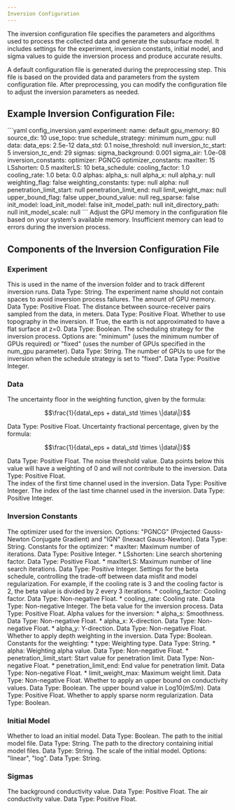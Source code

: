 ```yaml
--- 
Inversion Configuration
---
```


The inversion configuration file specifies the parameters and algorithms used to process the collected data and generate the subsurface model. It includes settings for the experiment, inversion constants, initial model, and sigma values to guide the inversion process and produce accurate results.

<Tip>
A default configuration file is generated during the preprocessing step. This file is based on the provided data and parameters from the system configuration file. After preprocessing, you can modify the configuration file to adjust the inversion parameters as needed.
</Tip>

## Example Inversion Configuration File:

<Accordion title="Example Inversion Configuration File:">
  ```yaml config_inversion.yaml
  experiment:
    name: default
    gpu_memory: 80
    source_dx: 10
    use_topo: true    
    schedule_strategy: minimum
    num_gpu: null
  data:
    data_eps: 2.5e-12
    data_std: 0.1
    noise_threshold: null
    inversion_tc_start: 5
    inversion_tc_end: 29
  sigmas:
    sigma_background: 0.001
    sigma_air: 1.0e-08
  inversion_constants:
    optimizer: PGNCG
    optimizer_constants:
      maxIter: 15
      LSshorten: 0.5
      maxIterLS: 10
    beta_schedule:
      cooling_factor: 1.0
      cooling_rate: 1.0
    beta: 0.0
    alphas:
      alpha_s: null
      alpha_x: null
      alpha_y: null
    weighting_flag: false
    weighting_constants:
      type: null
      alpha: null
      penetration_limit_start: null
      penetration_limit_end: null
      limit_weight_max: null
    upper_bound_flag: false
    upper_bound_value: null
    reg_sparse: false
  init_model:
    load_init_model: false
    init_model_path: null
    init_directory_path: null
    init_model_scale: null
  ```
</Accordion>

<Warning>
Adjust the GPU memory in the configuration file based on your system's available memory. Insufficient memory can lead to errors during the inversion process.
</Warning>

## Components of the Inversion Configuration File

### Experiment

<AccordionGroup>
  <Accordion title="Experiment Name (name)">
  This is used in the name of the inversion folder and to track different inversion runs. Data Type: String.
  <Warning> The experiment name should not contain spaces to avoid inversion process failures. </Warning>
  </Accordion>
  <Accordion title="GPU Memory (gpu_memory)">
  The amount of GPU memory. Data Type: Positive Float.
  </Accordion>
  <Accordion title="Source Dx (source_dx)">
  The distance between source-receiver pairs sampled from the data, in meters. Data Type: Positive Float.
  </Accordion>  
  <Accordion title="Use Topography (use_topo)">
  Whether to use topography in the inversion. If True, the earth is not approximated to have a flat surface at z=0. Data Type: Boolean.
  </Accordion>  
  <Accordion title="Schedule Strategy (schedule_strategy)">
  The scheduling strategy for the inversion process. Options are: "minimum" (uses the minimum number of GPUs required) or "fixed" (uses the number of GPUs specified in the num_gpu parameter). Data Type: String.
  </Accordion> 
  <Accordion title="Number of GPUs (num_gpu)">
  The number of GPUs to use for the inversion when the schedule strategy is set to "fixed". Data Type: Positive Integer.
  </Accordion>  
</AccordionGroup>

### Data

<AccordionGroup>
  <Accordion title="Data Epsilon (data_eps)">
  The uncertainty floor in the weighting function, given by the formula: 

  $$\frac{1}{data\_eps + data\_std \times \|data\|}$$
  
  Data Type: Positive Float.
  </Accordion>
  <Accordion title="Data Standard Deviation (data_std)">
  Uncertainty fractional percentage, given by the formula: 

  $$\frac{1}{data\_eps + data\_std \times \|data\|}$$
  
  Data Type: Positive Float.
  </Accordion> 
  <Accordion title="Noise Threshold (noise_threshold)">
  The noise threshold value. Data points below this value will have a weighting of 0 and will not contribute to the inversion. Data Type: Positive Float.
  </Accordion>  
  <Accordion title="Inversion Time Channel Start (inversion_tc_start)">
  The index of the first time channel used in the inversion. Data Type: Positive Integer.
  </Accordion>
  <Accordion title="Inversion Time Channel End (inversion_tc_end)">
  The index of the last time channel used in the inversion. Data Type: Positive Integer.
  </Accordion>
</AccordionGroup>

### Inversion Constants

<AccordionGroup>
  <Accordion title="Optimizer (optimizer)">
  The optimizer used for the inversion. Options: "PGNCG" (Projected Gauss-Newton Conjugate Gradient) and "IGN" (Inexact Gauss-Newton). Data Type: String.
  </Accordion>
  <Accordion title="Optimizer Constants (optimizer_constants)">
  Constants for the optimizer:
  * maxIter: Maximum number of iterations. Data Type: Positive Integer.
  * LSshorten: Line search shortening factor. Data Type: Positive Float.
  * maxIterLS: Maximum number of line search iterations. Data Type: Positive Integer.
  </Accordion>
  <Accordion title="Beta Schedule (beta_schedule)">
  Settings for the beta schedule, controlling the trade-off between data misfit and model regularization. For example, if the cooling rate is 3 and the cooling factor is 2, the beta value is divided by 2 every 3 iterations. 
  * cooling_factor: Cooling factor. Data Type: Non-negative Float.
  * cooling_rate: Cooling rate. Data Type: Non-negative Integer.
  </Accordion>
  <Accordion title="Beta (beta)">
  The beta value for the inversion process. Data Type: Positive Float.
  </Accordion>
  <Accordion title="Alphas (alphas)">
  Alpha values for the inversion:
  * alpha_s: Smoothness. Data Type: Non-negative Float.
  * alpha_x: X-direction. Data Type: Non-negative Float.
  * alpha_y: Y-direction. Data Type: Non-negative Float.
  </Accordion>
  <Accordion title="Weighting Flag (weighting_flag)">
  Whether to apply depth weighting in the inversion. Data Type: Boolean.
  </Accordion>
  <Accordion title="Weighting Constants (weighting_constants)">
  Constants for the weighting:
  * type: Weighting type. Data Type: String.
  * alpha: Weighting alpha value. Data Type: Non-negative Float.
  * penetration_limit_start: Start value for penetration limit. Data Type: Non-negative Float.
  * penetration_limit_end: End value for penetration limit. Data Type: Non-negative Float.
  * limit_weight_max: Maximum weight limit. Data Type: Non-negative Float.
  </Accordion>
  <Accordion title="Upper Bound Flag (upper_bound_flag)">
  Whether to apply an upper bound on conductivity values. Data Type: Boolean.
  </Accordion>
  <Accordion title="Upper Bound Value (upper_bound_value)">
  The upper bound value in Log10(mS/m). Data Type: Positive Float.
  </Accordion>
  <Accordion title="Regularization Sparse (reg_sparse)">
  Whether to apply sparse norm regularization. Data Type: Boolean.
  </Accordion>
</AccordionGroup>

### Initial Model

<AccordionGroup>
  <Accordion title="Load Initial Model (load_init_model)">
  Whether to load an initial model. Data Type: Boolean.
  </Accordion>
  <Accordion title="Initial Model Path (init_model_path)">
  The path to the initial model file. Data Type: String.
  </Accordion>
  <Accordion title="Initial Directory Path (init_directory_path)">
  The path to the directory containing initial model files. Data Type: String.
  </Accordion>
  <Accordion title="Initial Model Scale (init_model_scale)">
  The scale of the initial model. Options: "linear", "log". Data Type: String.
  </Accordion>
</AccordionGroup>

### Sigmas

<AccordionGroup>
  <Accordion title="Sigma Background (sigma_background)">
  The background conductivity value. Data Type: Positive Float.
  </Accordion>
  <Accordion title="Sigma Air (sigma_air)">
  The air conductivity value. Data Type: Positive Float.
  </Accordion>
</AccordionGroup>
